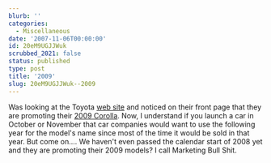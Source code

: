 ```yaml
---
blurb: ''
categories:
  - Miscellaneous
date: '2007-11-06T00:00:00'
id: 20eM9UGJJWuk
scrubbed_2021: false
status: published
type: post
title: '2009'
slug: 20eM9UGJJWuk--2009
---
```


Was looking at the Toyota [web site](http://www.toyota.com/) and
noticed on their front page that they are promoting their
[2009 Corolla](http://www.toyota.com/vehicles/future/corolla/index.html?s_van=GM_HOME_MATRIX_FUTURE_TXT).
Now, I understand if you launch a car in October or November that
car companies would want to use the following year for the model's
name since most of the time it would be sold in that year. But come
on.... We haven't even passed the calendar start of 2008 yet and
they are promoting their 2009 models? I call Marketing Bull Shit.
